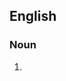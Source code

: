 {{also|réaffirmations}}

==English==

===Noun===
{{head|en|noun form}}

# {{plural of|reaffirmation|lang=en}}